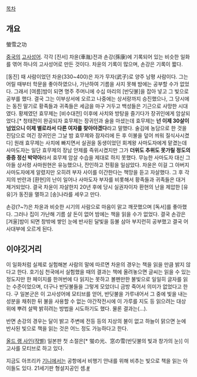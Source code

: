 [[목차]]

== 개요 ==

螢雪之功

[[중국]]의 [[고사성어]]. 
각각 [진서] 차윤(車胤)전과 손강(孫康)에 기록되어 있는 비슷한 일화를 엮어 하나의 고사성어로 만든 것이다. 차윤의 기록이 많으며, 손강은 기록이 짧다.

[동진] 때 사람이었던 차윤(330~400)은 자가 무자(武子)로 양주 남평 사람이다. 그는 어릴 때부터 학문을 좋아하였으나, 가난하여 기름을 사지 못해 밤에는 공부할 수가 없었다. 그래서 [여름]밤이 되면 명주 주머니에 수십 마리의 [반딧불]을 잡아 넣고 그 빛으로 공부를 했다. 결국 그는 이부상서에 오르고 나중에는 상서랑까지 승진했으나, 그 당시에는 동진 말기로 황족들과 귀족들은 세금을 마구 거두고 백성들은 기근으로 사망한 시대였다. 황제였던 효무제는 [비수대전] 이후에 사치와 방탕을 즐기다가 장귀인에게 암살되었다.[* 청태전이 완공되자 효무제는 장귀인과 술을 마셨는데 효무제는 '''넌 이제 30살이 넘었으니 이제 별로라서 다른 여자를 찾아야겠다'''라고 말했다. 술김에 농담으로 한 것을 진담으로 여긴 장귀인은 그날 밤 효무제와 잠자리에 든 후 이불을 덮어 씌워 질식사시켰다] 원래 효무제는 사치에 빠지면서 실권을 동생이었던 회계왕 사마도자에게 맡겼는데 사마도자는 일단 효무제의 장남 안제를 즉위시켰지만 그가 '''더위도 추위도 못가릴 정도의 중증 정신 박약아'''라서 효무제 암살 수습을 제대로 하지 못했다. 무능한 사마도자 대신 그 아들 상서령 사마원현은 유능했으나, 잔인하고 전횡을 일삼았다. 차윤은 이걸 그 아버지 사마도자에게 알렸지만 오히려 부자 사이를 이간한다는 책망을 듣고 자살했다. 그 후 각지의 반란과 [환현]의 난이 일어나 사마도자 부자를 비롯해서 황족들과 귀족들은 대거 제거되었다. 결국 차윤이 자살한지 20년 후에 당시 실권자이자 환현의 난을 제압한 [유유]가 동진을 멸하고 [송]나라를 세우고 만다. 

손강(?~?)은 차윤과 비슷한 시기의 사람으로 마음이 맑고 깨끗했으며 [독서]를 좋아했다. 그러나 집이 가난해 기름 살 돈이 없어 밤에는 책을 읽을 수가 없었다. 결국 손강은 [겨울]밤이 되면 창밖에 쌓인 눈에 반사된 달빛을 등불 삼아 부지런히 공부했고 결국 어사대부에 오르게 된다. 

== 이야깃거리 ==

이 일화처럼 실제로 실험해본 사람의 말에 따르면 차윤의 경우는 책을 읽을 만큼 밝지 않다고 한다. 호기심 천국에서 실험했을 때의 결과는 책에 올려놓으면 글씨는 읽을 수 있는 정도지만 한 페이지를 한꺼번에 다 읽지는 못하고 볼펜만한 불빛으로 일일히 글자를 읽는 수준이었으며, 더구나 반딧불들을 그렇게 모았더니 금방 죽어서 의미가 없었다고 한다. 구 일본군은 이 고사성어에 모티브를 얻어, 반딧불을 가루내어서 그 중에 빛을 내는 성분을 채취한 뒤 불을 사용할 수 없는 야간작전시에 이 가루를 지도 등 읽으려는 대상 위에 뿌려 살짝 밝히려는 방법을 시도하기도 했다. 물론 결과는(…). 

반면 손강의 경우는 달이 밝고 주변에 전등 등의 지상의 불이 없고 하늘이 맑으면 눈에 반사된 빛으로 책을 읽는 것은 어느 정도 가능하다고 한다.

[[작별|올드 랭 사인(작별)]] 일본판 첫 소절은[* 蛍の光、窓の雪(반딧불의 빛과 창가의 눈)] 이 고사를 모티브로 하고 있다.

지금도 아프리카 [[기니]]에서는 공항에서 비행기 안내를 위해 비추는 빛으로 책을 읽는 아이들도 있다. 21세기판 형설지공인 셈.[http://www.inven.co.kr/board/powerbbs.php?come_idx=2740&query=view&p=1&my=&category=&sort=PID&orderby=&where=&name=&subject=&content=&keyword=&sterm=&iskin=&mskin=&l=558577 #]
